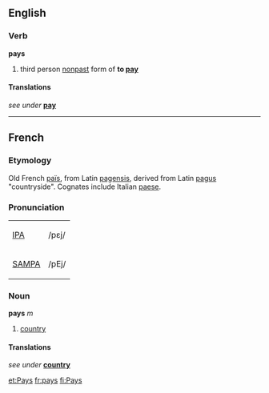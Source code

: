 ==English==
===Verb===
'''pays'''
# third person [[nonpast]] form of '''to [[pay]]'''

====Translations====
''see under'' '''[[pay]]'''

----

==French==
===Etymology===
Old French [[païs]], from Latin [[pagensis]], derived from Latin [[pagus]] "countryside".  Cognates include Italian [[paese]].

===Pronunciation===
{| border=1 cellpadding=5
| [[w:IPA|IPA]] || /pɛj/
|-
| [[w:SAMPA|SAMPA]] || /pEj/
|}

===Noun===
'''pays''' ''m''
# [[country]]

====Translations====
''see under'' '''[[country]]'''

[[et:Pays]]
[[fr:pays]]
[[fi:Pays]]
